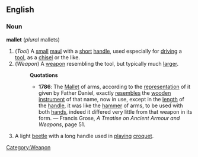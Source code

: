==English==
===Noun===
'''mallet''' (''plural'' mallets)
#(''Tool'') A [[small]] [[maul]] with a [[short]] [[handle]], used especially for [[driving]] a [[tool]], as a [[chisel]] or the like.
#(''Weapon'') [[Category:Weapon]] A [[weapon]] resembling the tool, but typically much [[large]]r.
#:'''Quotations'''
#:*'''1786''': The [[Mallet]] of arms, according to the [[representation]] of it given by Father Daniel, exactly [[resemble]]s the [[wooden]] [[instrument]] of that name, now in use, except in the [[length]] of the [[handle]], it was like the [[hammer]] of arms, to be used with both [[hand]]s, indeed it differed very little from that weapon in its form. &mdash; Francis Grose, ''A Treatise on Ancient Armour and Weapons'', page 51.
#A light [[beetle]] with a long handle used in [[play]]ing [[croquet]].